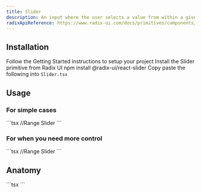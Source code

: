 ```yaml
---
title: Slider
description: An input where the user selects a value from within a given range.
radixApiReference: https://www.radix-ui.com/docs/primitives/components/slider#api-reference
---
```


<ComponentDemo name="Slider" />

## <HeaderLink href="#installation" id="installation">Installation</HeaderLink>

<Steps>

<Step className="inline-flex items-center gap-2 [&>p]:mt-0">
  Follow the
  <Link href={"/docs/getting-started"}>Getting Started</Link>
  instructions to setup your project
</Step>
<Step>Install the Slider primitive from Radix UI</Step>
<CodeCopyBlock className="mt-2 py-4">npm install @radix-ui/react-slider</CodeCopyBlock>
<Step>
  Copy paste the following into <Code>Slider.tsx</Code>
</Step>
<ComponentSource name="Slider" />

</Steps>

## <HeaderLink href="#usage" id="usage">Usage</HeaderLink>

### For simple cases

<CodeCopyBlock>
  ```tsx
  <Slider defaultValue={[50]} max={100} step={1} />
  //Range Slider
  <RangeSlider defaultValue={[25, 50]} max={100} step={1} />
  ```
</CodeCopyBlock>

### For when you need more control

<CodeCopyBlock>
  ```tsx
  <SliderRoot defaultValue={[50]} max={100} step={1}>
    <SliderTrack>
      <SliderRange />
    </SliderTrack>
    <SliderThumb />
  </SliderRoot>
  //Range Slider
  <SliderRoot defaultValue={[25, 50]} max={100} step={1}>
    <SliderTrack>
      <SliderRange />
    </SliderTrack>
    <SliderThumb />
    <SliderThumb />
  </SliderRoot>
  ```
</CodeCopyBlock>

## <HeaderLink href="#anatomy" id="anatomy">Anatomy</HeaderLink>

<CodeBlock>
  ```tsx
  <SliderRoot>
    <SliderTrack>
      <SliderRange />
    </SliderTrack>
    <SliderThumb />
  </SliderRoot>
  ```
</CodeBlock>
